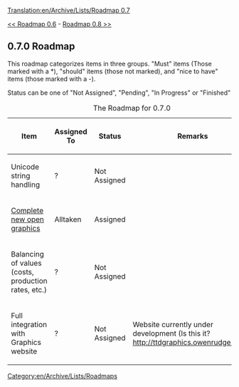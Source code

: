 [[Translation:en/Archive/Lists/Roadmap 0.7]]
[[Category:en/Archive/Lists/Roadmaps]]

[[en/Archive/Lists/Roadmap 0.6|<< Roadmap 0.6]] - [[en/Archive/Lists/Roadmap 1.0|Roadmap 0.8 >>]]
== 0.7.0 Roadmap ==

This roadmap categorizes items in three groups. "Must" items (Those marked with a *), "should" items (those not marked), and "nice to have" items (those marked with a -).

Status can be one of "Not Assigned", "Pending", "In Progress" or "Finished" 

{| border="1"
|+ The Roadmap for 0.7.0
|-
! Item !! Assigned To !! Status !! Remarks
|-
|Unicode string handling || ?
!class="unclaimed" | Not Assigned || 
|-
|[[en/Archive/Community/Graphics Replacement|Complete new open graphics]] || Alltaken
!class="claimed" | Assigned || 
|-
|Balancing of values (costs, production rates, etc.) || ?
!class="unclaimed" | Not Assigned || 
|-
|Full integration with Graphics website || ?
!class="unclaimed" | Not Assigned || Website currently under development 
(Is this it? http://ttdgraphics.owenrudge.com/)
|}